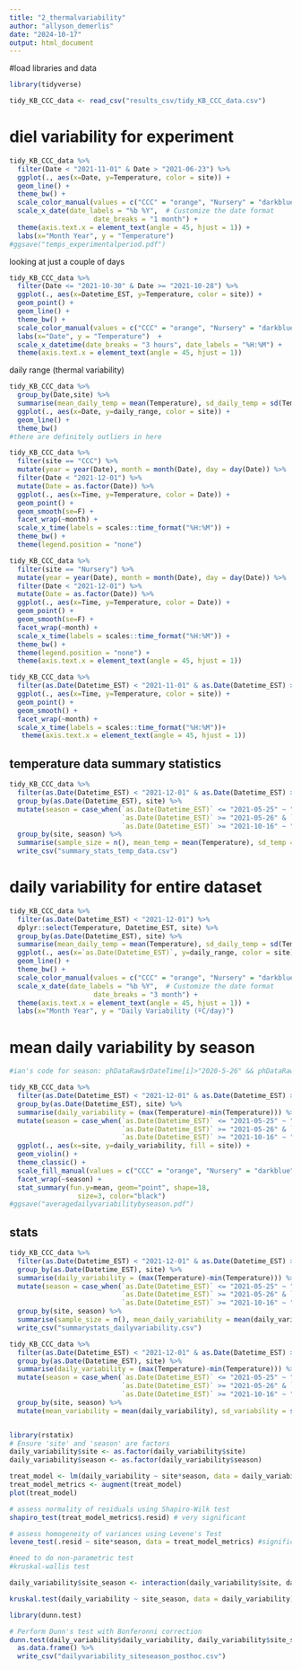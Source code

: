 ```yaml
---
title: "2_thermalvariability"
author: "allyson_demerlis"
date: "2024-10-17"
output: html_document
---
```


#load libraries and data

```r
library(tidyverse)

tidy_KB_CCC_data <- read_csv("results_csv/tidy_KB_CCC_data.csv")
```

# diel variability for experiment

```r
tidy_KB_CCC_data %>% 
  filter(Date < "2021-11-01" & Date > "2021-06-23") %>% 
  ggplot(., aes(x=Date, y=Temperature, color = site)) +
  geom_line() +
  theme_bw() +
  scale_color_manual(values = c("CCC" = "orange", "Nursery" = "darkblue")) +
  scale_x_date(date_labels = "%b %Y",  # Customize the date format
                     date_breaks = "1 month") +
  theme(axis.text.x = element_text(angle = 45, hjust = 1)) +
  labs(x="Month Year", y = "Temperature")
#ggsave("temps_experimentalperiod.pdf")
```

looking at just a couple of days
```r
tidy_KB_CCC_data %>% 
  filter(Date <= "2021-10-30" & Date >= "2021-10-28") %>% 
  ggplot(., aes(x=Datetime_EST, y=Temperature, color = site)) +
  geom_point() +
  geom_line() +
  theme_bw() +
  scale_color_manual(values = c("CCC" = "orange", "Nursery" = "darkblue")) + 
  labs(x="Date", y = "Temperature")  +
  scale_x_datetime(date_breaks = "3 hours", date_labels = "%H:%M") +
  theme(axis.text.x = element_text(angle = 45, hjust = 1))
```


daily range (thermal variability)
```r
tidy_KB_CCC_data %>% 
  group_by(Date,site) %>% 
  summarise(mean_daily_temp = mean(Temperature), sd_daily_temp = sd(Temperature), daily_range = (max(Temperature)-min(Temperature))) %>% 
  ggplot(., aes(x=Date, y=daily_range, color = site)) +
  geom_line() +
  theme_bw() 
#there are definitely outliers in here
```


```r
tidy_KB_CCC_data %>% 
  filter(site == "CCC") %>% 
  mutate(year = year(Date), month = month(Date), day = day(Date)) %>% 
  filter(Date < "2021-12-01") %>% 
  mutate(Date = as.factor(Date)) %>% 
  ggplot(., aes(x=Time, y=Temperature, color = Date)) +
  geom_point() +
  geom_smooth(se=F) +
  facet_wrap(~month) +
  scale_x_time(labels = scales::time_format("%H:%M")) +
  theme_bw() +
  theme(legend.position = "none")
```

```r
tidy_KB_CCC_data %>% 
  filter(site == "Nursery") %>% 
  mutate(year = year(Date), month = month(Date), day = day(Date)) %>% 
  filter(Date < "2021-12-01") %>% 
  mutate(Date = as.factor(Date)) %>% 
  ggplot(., aes(x=Time, y=Temperature, color = Date)) +
  geom_point() +
  geom_smooth(se=F) +
  facet_wrap(~month) +
  scale_x_time(labels = scales::time_format("%H:%M")) +
  theme_bw() +
  theme(legend.position = "none") +
  theme(axis.text.x = element_text(angle = 45, hjust = 1)) 
```

```r
tidy_KB_CCC_data %>% 
  filter(as.Date(Datetime_EST) < "2021-11-01" & as.Date(Datetime_EST) > "2021-06-23") %>% 
  ggplot(., aes(x=Time, y=Temperature, color = site)) +
  geom_point() + 
  geom_smooth() +
  facet_wrap(~month) +
  scale_x_time(labels = scales::time_format("%H:%M"))+ 
   theme(axis.text.x = element_text(angle = 45, hjust = 1))
```

## temperature data summary statistics
```r
tidy_KB_CCC_data %>% 
  filter(as.Date(Datetime_EST) < "2021-12-01" & as.Date(Datetime_EST) > "2021-06-01") %>% 
  group_by(as.Date(Datetime_EST), site) %>% 
  mutate(season = case_when(`as.Date(Datetime_EST)` <= "2021-05-25" ~ "Dry",
                            `as.Date(Datetime_EST)` >= "2021-05-26" & `as.Date(Datetime_EST)` <= "2021-10-15" ~ "Wet",
                            `as.Date(Datetime_EST)` >= "2021-10-16" ~ "Dry")) %>% 
  group_by(site, season) %>% 
  summarise(sample_size = n(), mean_temp = mean(Temperature), sd_temp = sd(Temperature), max_temp = max(Temperature), min_temp =min(Temperature)) %>% 
  write_csv("summary_stats_temp_data.csv")
```



# daily variability for entire dataset

```r
tidy_KB_CCC_data %>% 
  filter(as.Date(Datetime_EST) < "2021-12-01") %>% 
  dplyr::select(Temperature, Datetime_EST, site) %>% 
  group_by(as.Date(Datetime_EST), site) %>% 
  summarise(mean_daily_temp = mean(Temperature), sd_daily_temp = sd(Temperature), daily_range = (max(Temperature)-min(Temperature))) %>% 
  ggplot(., aes(x=`as.Date(Datetime_EST)`, y=daily_range, color = site)) +
  geom_line() +
  theme_bw() +
  scale_color_manual(values = c("CCC" = "orange", "Nursery" = "darkblue")) +
  scale_x_date(date_labels = "%b %Y",  # Customize the date format
                     date_breaks = "3 month") +
  theme(axis.text.x = element_text(angle = 45, hjust = 1)) +
  labs(x="Month Year", y = "Daily Variability (ºC/day)")
```

# mean daily variability by season
```r
#ian's code for season: phDataRaw$rDateTime[i]>"2020-5-26" && phDataRaw$rDateTime[i]<"2020-10-15"){phDataRaw$precipitation[i] = "wet"}

tidy_KB_CCC_data %>% 
  filter(as.Date(Datetime_EST) < "2021-12-01" & as.Date(Datetime_EST) > "2020-12-01") %>% 
  group_by(as.Date(Datetime_EST), site) %>% 
  summarise(daily_variability = (max(Temperature)-min(Temperature))) %>% 
  mutate(season = case_when(`as.Date(Datetime_EST)` <= "2021-05-25" ~ "Dry",
                            `as.Date(Datetime_EST)` >= "2021-05-26" & `as.Date(Datetime_EST)` <= "2021-10-15" ~ "Wet",
                            `as.Date(Datetime_EST)` >= "2021-10-16" ~ "Dry")) %>% 
  ggplot(., aes(x=site, y=daily_variability, fill = site)) +
  geom_violin() +
  theme_classic() +
  scale_fill_manual(values = c("CCC" = "orange", "Nursery" = "darkblue")) +
  facet_wrap(~season) + 
  stat_summary(fun.y=mean, geom="point", shape=18,
                 size=3, color="black")
#ggsave("averagedailyvariabilitybyseason.pdf")
```


## stats

```r
tidy_KB_CCC_data %>% 
  filter(as.Date(Datetime_EST) < "2021-12-01" & as.Date(Datetime_EST) > "2020-12-01") %>% 
  group_by(as.Date(Datetime_EST), site) %>% 
  summarise(daily_variability = (max(Temperature)-min(Temperature))) %>% 
  mutate(season = case_when(`as.Date(Datetime_EST)` <= "2021-05-25" ~ "Dry",
                            `as.Date(Datetime_EST)` >= "2021-05-26" & `as.Date(Datetime_EST)` <= "2021-10-15" ~ "Wet",
                            `as.Date(Datetime_EST)` >= "2021-10-16" ~ "Dry")) %>% 
  group_by(site, season) %>% 
  summarise(sample_size = n(), mean_daily_variability = mean(daily_variability), sd_variability = sd(daily_variability), range = (max(daily_variability)-min(daily_variability))) %>% 
  write_csv("summarystats_dailyvariability.csv")

tidy_KB_CCC_data %>% 
  filter(as.Date(Datetime_EST) < "2021-12-01" & as.Date(Datetime_EST) > "2020-12-01") %>% 
  group_by(as.Date(Datetime_EST), site) %>% 
  summarise(daily_variability = (max(Temperature)-min(Temperature))) %>% 
  mutate(season = case_when(`as.Date(Datetime_EST)` <= "2021-05-25" ~ "Dry",
                            `as.Date(Datetime_EST)` >= "2021-05-26" & `as.Date(Datetime_EST)` <= "2021-10-15" ~ "Wet",
                            `as.Date(Datetime_EST)` >= "2021-10-16" ~ "Dry")) %>% 
  group_by(site, season) %>% 
  mutate(mean_variability = mean(daily_variability), sd_variability = sd(daily_variability)) -> daily_variability


library(rstatix)
# Ensure 'site' and 'season' are factors
daily_variability$site <- as.factor(daily_variability$site)
daily_variability$season <- as.factor(daily_variability$season)

treat_model <- lm(daily_variability ~ site*season, data = daily_variability)
treat_model_metrics <- augment(treat_model)
plot(treat_model)

# assess normality of residuals using Shapiro-Wilk test
shapiro_test(treat_model_metrics$.resid) # very significant

# assess homogeneity of variances using Levene's Test
levene_test(.resid ~ site*season, data = treat_model_metrics) #significant

#need to do non-parametric test
#kruskal-wallis test

daily_variability$site_season <- interaction(daily_variability$site, daily_variability$season)

kruskal.test(daily_variability ~ site_season, data = daily_variability) # significant

library(dunn.test)

# Perform Dunn's test with Bonferonni correction
dunn.test(daily_variability$daily_variability, daily_variability$site_season, method = "BH") %>% 
  as.data.frame() %>% 
  write_csv("dailyvariability_siteseason_posthoc.csv")
```



